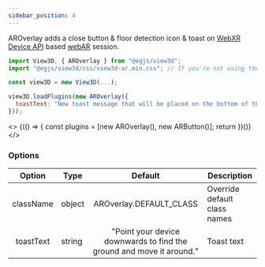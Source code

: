 ```yaml
---
sidebar_position: 4
---
```



AROverlay adds a close button & floor detection icon & toast on [WebXR Device API](https://developer.mozilla.org/en-US/docs/Web/API/WebXR_Device_API) based [webAR](/docs/options/ar/webAR) session.

```js
import View3D, { AROverlay } from "@egjs/view3d";
import "@egjs/view3d/css/view3d-ar.min.css"; // If you're not using the bundled CSS (view3d-bundle.css)

const view3D = new View3D(...);

view3D.loadPlugins(new AROverlay({
  toastText: "New toast message that will be placed on the bottom of the screen"
}));
```

<>
  {(() => {
    const plugins = [new AROverlay(), new ARButton()];
    return <View3D
      src="/egjs-view3d/model/draco/alarm.glb"
      plugins={plugins} />
  })()}
</>

### Options
|Option|Type|Default|Description|
|:---:|---|:---:|---|
|className|object|AROverlay.DEFAULT_CLASS|Override default class names|
|toastText|string|"Point your device downwards to find the ground and move it around."|Toast text|
